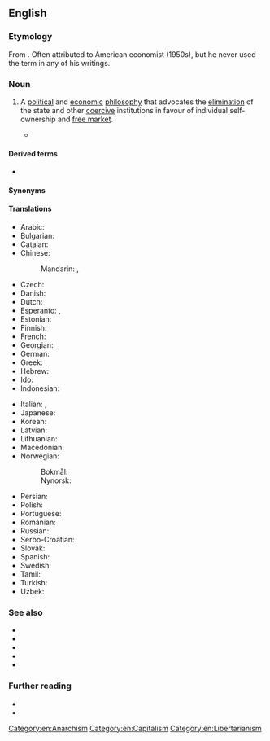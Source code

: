 ==English==

===Etymology===
From {{prefix|en|anarcho|capitalism}}. Often attributed to American economist {{w|Murray Rothbard}} (1950s), but he never used the term in any of his writings.

===Noun===
{{en-noun|head=[[anarcho-]][[capitalism]]|-}}

# {{lb|en|politics|economics}} A [[political]] and [[economic]] [[philosophy]] that advocates the [[elimination]] of the state and other [[coercive]] institutions in favour of individual self-ownership and [[free market]].
#* {{quote-book|en|author=John Gray|authorlink=John Gray (philosopher)|title={{w|False Dawn: The Delusions of Global Capitalism}}|year=1998|publisher=The New Press|location=New York|page=133|pageurl=https://archive.org/details/falsedawndelusio00gray/page/133/mode/1up|isbn=978-1-56584-592-3|passage=The second was shock therapy. Implemented briefly in the aftermath of the Soviet collapse, shock therapy aimed to construct a free market in post-communist Russia. It produced instead a species of mafia-dominated '''anarcho-capitalism'''.}}

====Derived terms====
* {{l|en|anarcho-capitalist}}

====Synonyms====
{{col4|en
|ancap
|capitalist anarchism
|private property anarchism
|stateless capitalism
}}

====Translations====
{{trans-top|philosophy that advocates the elimination of the state and a self-regulating free market}}
* Arabic: {{t|ar|لاسلطوية رأسمالية}}
* Bulgarian: {{t|bg|анархокапитализъм|sc=Cyrl|m}}
* Catalan: {{t|ca|anarcocapitalisme|m}}
* Chinese:
*: Mandarin: {{t|cmn|無政府資本主義}}, {{t|cmn|无政府资本主义|tr=wúzhèngfǔ zīběnzhǔyì}}
* Czech: {{t|cs|anarchokapitalismus|m}}
* Danish: {{t|da|anarkokapitalisme|c}}
* Dutch: {{t+|nl|anarchokapitalisme|n}}
* Esperanto: {{t|eo|anarki-kapitalismo}}, {{t|eo|anarkikapitalismo}}
* Estonian: {{t|et|anarhokapitalism}}
* Finnish: {{t+|fi|anarkokapitalismi}}
* French: {{t+|fr|anarcho-capitalisme|m}}
* Georgian: {{t|ka|ანარქო-კაპიტალიზმი}}
* German: {{t|de|Anarchokapitalismus|m}}
* Greek: {{t+|el|αναρχοκαπιταλισμός|m}}
* Hebrew: {{t|he|אנרכו־קפיטליזם|alt=אנרכו-קפיטליזם|m}}
* Ido: {{t|io|anarkio-kapitalismo}}
* Indonesian: {{t|id|anarko kapitalisme}}
{{trans-mid}}
* Italian: {{t+|it|anarcocapitalismo|m}}, {{t+|it|anarco-capitalismo|m}}
* Japanese: {{t|ja|無政府資本主義|sc=Jpan}}
* Korean: {{t|ko|아나코 자본주의|sc=Kore}}
* Latvian: {{t|lv|anarhokapitālisms|m}}
* Lithuanian: {{t|lt|anarchokapitalizmas|m}}
* Macedonian: {{t|mk|анархокапитализам|m}}
* Norwegian:
*: Bokmål: {{t|nb|anarkokapitalisme|m}}
*: Nynorsk: {{t|nn|anarkokapitalisme|m}}
* Persian: {{t|fa|آنارکو-کاپیتالیسم|sc=fa-Arab}}
* Polish: {{t+|pl|anarchokapitalizm|m-in}}
* Portuguese: {{t|pt|anarcocapitalismo|m}}
* Romanian: {{t|ro|anarho-capitalism|n}}
* Russian: {{t+|ru|анархо-капитали́зм|sc=Cyrl}}
* Serbo-Croatian: {{t|sh|anarho-kapitalizam|m}}
* Slovak: {{t|sk|anarchokapitalizmus|m}}
* Spanish: {{t+|es|anarcocapitalismo|m}}
* Swedish: {{t+|sv|anarkokapitalism|c}}
* Tamil: {{t|ta|அரசழிவு முதலாளித்துவம்|sc=Taml}}
* Turkish: {{t|tr|anarko-kapitalizm}}
* Uzbek: {{t|uz|anarxo-kapitalizm}}
{{trans-bottom}}

===See also===
* {{l|en|agorism}}
* {{l|en|individualist anarchism}}
* {{l|en|libertarianism}}
* {{l|en|Rothbardian}}
* {{l|en|voluntaryism}}

===Further reading===
* {{pedia}}
* {{R:wquote|en}}

[[Category:en:Anarchism]]
[[Category:en:Capitalism]]
[[Category:en:Libertarianism]]